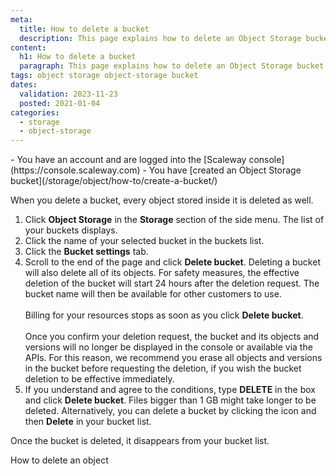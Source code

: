 ```yaml
---
meta:
  title: How to delete a bucket
  description: This page explains how to delete an Object Storage bucket.
content:
  h1: How to delete a bucket
  paragraph: This page explains how to delete an Object Storage bucket.
tags: object storage object-storage bucket
dates:
  validation: 2023-11-23
  posted: 2021-01-04
categories:
  - storage
  - object-storage
---
```


<Macro id="requirements" />

<Message type="requirement">
  - You have an account and are logged into the [Scaleway console](https://console.scaleway.com)
  - You have [created an Object Storage bucket](/storage/object/how-to/create-a-bucket/)
</Message>

When you delete a bucket, every object stored inside it is deleted as well.

1. Click **Object Storage** in the **Storage** section of the side menu. The list of your buckets displays.
2. Click the name of your selected bucket in the buckets list.
3. Click the **Bucket settings** tab.
4. Scroll to the end of the page and click **Delete bucket**.
    <Message type="important">
      Deleting a bucket will also delete all of its objects. For safety measures, the effective deletion of the bucket will start 24 hours after the deletion request. The bucket name will then be available for other customers to use.<br /><br />Billing for your resources stops as soon as you click **Delete bucket**.<br /><br />Once you confirm your deletion request, the bucket and its objects and versions will no longer be displayed in the console or available via the APIs. For this reason, we recommend you erase all objects and versions in the bucket before requesting the deletion, if you wish the bucket deletion to be effective immediately.
    </Message>
5. If you understand and agree to the conditions, type **DELETE** in the box and click **Delete bucket**.
    <Message type="important">
     Files bigger than 1 GB might take longer to be deleted.
    </Message>
Alternatively, you can delete a bucket by clicking the <Icon name="more" /> icon and then **Delete** in your bucket list.

Once the bucket is deleted, it disappears from your bucket list.

<Navigation title="See also">
  <PreviousButton to="/storage/object/how-to/delete-an-object/">How to delete an object</PreviousButton>
</Navigation>
